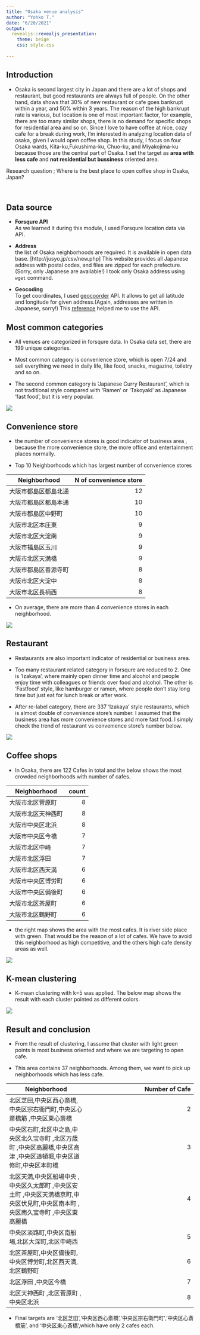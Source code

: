 ---
title: "Osaka venue analysis"
author: "Yohko T."
date: "6/20/2021"
output:
  revealjs::revealjs_presentation:
    theme: beige
    css: style.css
    
---

## Introduction

* Osaka is second largest city in Japan and there are a lot of shops and restaurant, but good restaurants are always full of people.
On the other hand, data shows that 30% of new restaurant or cafe goes bankrupt within a year, and 50% within 3 years. The reason of the high bankrupt rate is various, but location is one of most important factor, for example, there are too many similar shops, there is no demand for specific shops for residential area and so on. 
Since I love to have coffee at nice, cozy cafe for a break during work, I'm interested in analyzing location data of osaka, given I would open coffee shop. In this study, I focus on four Osaka wards, Kita-ku,Fukushima-ku, Chuo-ku, and Miyakojima-ku because those are the central part of Osaka. I set the target as **area with less cafe** and **not residential but bussiness** oriented area.

Research question ; Where is the best place to open coffee shop in Osaka, Japan?

&nbsp;

## Data source

* **Forsqure API**  
As we learned it during this module, I used Forsqure location data via API.

* **Address**     
the list of Osaka neighborhoods are required. It is available in open data base. [http://jusyo.jp/csv/new.php]
This website provides all Japanese address with postal codes, and files are zipped for each prefecture.(Sorry, only Japanese are available!) I took only Osaka address using `wget` command. 

* **Geocoding**    
To get coordinates, I used [geocoorder](https://www.geocoding.jp/) API. It allows to get all latitude and longitude for given address.(Again, addresses are written in Japanese, sorry!)
This [reference](https://qiita.com/paulxll/items/7bc4a5b0529a8d784673) helped me to use the API.
&nbsp;

## Most common categories

<div class="column1"> 

* All venues are categorized in forsqure data. In Osaka data set, there are 199 unique categories.  
  
* Most common category is convenience store, which is open 7/24 and sell everything we need in daily life, like food, snacks, magazine, toiletry and so on.   
  
* The second common category is 'Japanese Curry Restaurant', which is not traditional style compared with 'Ramen' or 'Takoyaki' as Japanese 'fast food', but it is very popular.
&nbsp;  

</div>

<div class="column2">
![](pic/mostcommoncat.png) 
</div>


## Convenience store

<div class="column1">

* the number of convenience stores is good indicator of business area , because the more convenience store, the more office and entertainment places normally.

* Top 10 Neighborhoods which has largest number of convenience stores

|Neighborhood|N of convenience store|
|----|----:|
|大阪市都島区都島北通 | 12|
|大阪市都島区都島本通  |  10|
|大阪市都島区中野町     |10|
|大阪市北区本庄東       |9|
|大阪市北区大淀南       |9|
|大阪市福島区玉川       |9|
|大阪市北区天満橋       |9|
|大阪市都島区善源寺町   |  8|
|大阪市北区大淀中       |8|
|大阪市北区長柄西       |8|
  
  
* On average, there are more than 4 convenience stores in each neighborhood.


</div>

<div class="column2">
![](pic/conveni_7.png)
</div>


## Restaurant

* Restaurants are also important indicator of residential or business area. 
* Too many restaurant related category in forsqure are reduced to 2. One is 'Izakaya', where mainly open dinner time and alcohol and people enjoy time with colleagues or friends over food and alcohol. The other is 'Fastfood' style, like hamburger or ramen, where people don't stay long time but just eat for lunch break or after work. 
 
* After re-label category, there are 337 'Izakaya' style restaurants, which is almost double of convenience store's number. I assumed that the business area has more convenience stores and more fast food. I simply check the trend of restaurant vs convenience store's number below.

![](pic/conveni_vs_fastfood.png)  

## Coffee shops

<div class="column1">
* In Osaka, there are 122 Cafes in total and the below shows the most crowded neighborhoods with number of cafes.

|Neighborhood| count|
|----|----:|
|大阪市北区菅原町  |   8|
|大阪市北区天神西町 |   8|
|大阪市中央区北浜   |  8|
|大阪市中央区今橋   |  7|
|大阪市北区中崎     | 7|
|大阪市北区浮田     | 7|
|大阪市北区西天満   |  6|
|大阪市中央区博労町 |   6|
|大阪市中央区備後町 |   6|
|大阪市北区茶屋町   |  6|
|大阪市北区鶴野町   |  6|

* the right map shows the area with the most cafes. It is river side place with green. That would be the reason of a lot of cafes. We have to avoid this neighborhood as high competitive, and the others high cafe density areas as well.


</div>

<div class="column2">
![](pic/cafes.png)
</div>



## K-mean clustering

* K-mean clustering with k=5 was applied. The below map shows the result with each cluster pointed as different colors.

![](pic/clustering.png)

## Result and conclusion

* From the result of clustering, I assume that cluster with light green points is most business oriented and where we are targeting to open cafe. 

* This area contains 37 neighborhoods. Among them, we want to pick up neighborhoods which has less cafe.

|Neighborhood|Number of Cafe|
|---|---:|
|北区芝田,中央区西心斎橋,中央区宗右衛門町,中央区心斎橋筋 ,中央区東心斎橋  |   2|
|中央区石町,北区中之島,中央区北久宝寺町 ,北区万歳町 ,中央区高麗橋,中央区高津 ,中央区道頓堀,中央区道修町,中央区本町橋  |    3|
|北区天満,中央区船場中央 ,中央区久太郎町 ,中央区安土町 ,中央区天満橋京町,中央区伏見町,中央区南本町 ,央区南久宝寺町 ,中央区東高麗橋    | 4|
|中央区淡路町,中央区南船場,北区大深町,北区中崎西 |      5|
|北区茶屋町,中央区備後町,中央区博労町,北区西天満,北区鶴野町  |     6|
|北区浮田 ,中央区今橋 |      7|
|北区天神西町 ,北区菅原町 ,中央区北浜  |     8|

  
* Final targets are '北区芝田','中央区西心斎橋','中央区宗右衛門町','中央区心斎橋筋', and '中央区東心斎橋',which have only 2 cafes each. 


